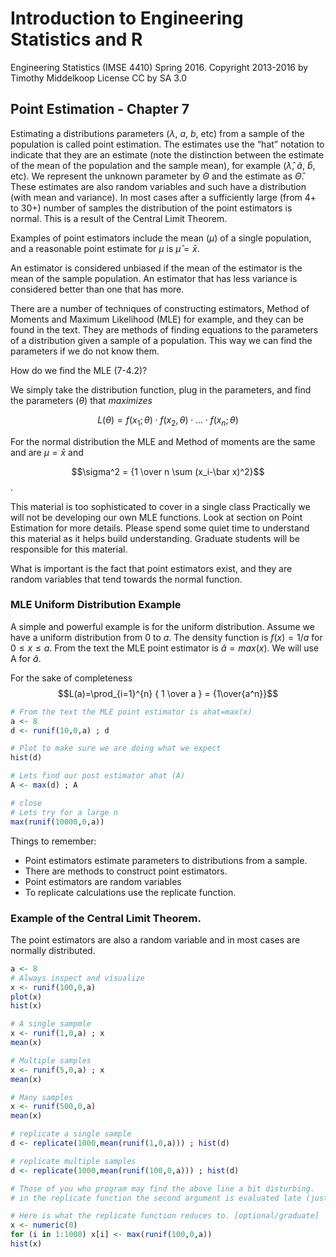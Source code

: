 # Introduction to Engineering Statistics and R 
Engineering Statistics (IMSE 4410) Spring 2016. 
Copyright 2013-2016 by Timothy Middelkoop License CC by SA 3.0

## Point Estimation - Chapter 7

Estimating a distributions parameters ($\lambda$, $a$, $b$, etc) from a sample of
the population is called point estimation.  The estimates use the "hat" notation to indicate that they are an estimate (note the distinction between the estimate of the mean of the population and the sample mean), for example ($\hat\lambda$, $\hat a$, $\hat b$, etc).  We represent the unknown parameter by $\Theta$ and the estimate as $\hat\Theta$.  These estimates are also random variables and such have a distribution (with mean and variance).  In most cases after a sufficiently large (from 4+ to 30+) number of samples the distribution of the point estimators is normal.  This is a result of the Central Limit Theorem.

Examples of point estimators include the mean ($\mu$) of a single population, and a reasonable point estimate for $\mu$ is $\hat\mu=\bar x$.

An estimator is considered unbiased if the mean of the estimator is the mean
of the sample population. An estimator that has less variance is considered better than one that has more.

There are a number of techniques of constructing estimators, Method of Moments and
Maximum Likelihood (MLE) for example, and they can be found in the text.
They are methods of finding equations to the parameters of a distribution 
given a sample of a population.  This way we can find the parameters if we do
not know them.

How do we find the MLE (7-4.2)?

We simply take the distribution function, plug in the parameters, and
find the parameters ($\theta$) that _maximizes_ 

$$L(\theta)=f(x_1;\theta) \cdot f(x_2,\theta) \cdot ... \cdot f(x_n;\theta)$$

For the normal distribution the MLE and Method of moments are the same
and are $\mu=\bar x$ and 

$$\sigma^2 = {1 \over n  \sum (x_i-\bar x)^2}$$.

This material is too sophisticated to cover in a single class
Practically we will not be developing our own MLE functions.
Look at section on Point Estimation for more details.  Please spend some quiet time to understand this material as it helps build understanding.  Graduate students will be responsible for this material.

What is important is the fact that point estimators exist, and they are
random variables that tend towards the normal function.

### MLE Uniform Distribution Example

A simple and powerful example is for the uniform distribution.  Assume we have a uniform distribution from $0$ to $a$.  The density function is $f(x)=1/a$ for $0 \le x \le a$. From the text the MLE point estimator is $\hat a=max(x)$. We will use A for $\hat a$.

For the sake of completeness $$L(a)=\prod_{i=1}^{n} { 1 \over a } = {1\over{a^n}}$$ 

```r
# From the text the MLE point estimator is ahat=max(x)
a <- 8 
d <- runif(10,0,a) ; d 

# Plot to make sure we are doing what we expect
hist(d)

# Lets find our post estimator ahat (A)
A <- max(d) ; A

# close
# Lets try for a large n
max(runif(10000,0,a))
```

Things to remember:

* Point estimators estimate parameters to distributions from a sample.
* There are methods to construct point estimators.
* Point estimators are random variables
* To replicate calculations use the replicate function.

### Example of the Central Limit Theorem.

The point estimators are also a random variable and in most cases are normally distributed.


```r
a <- 8
# Always inspect and visualize
x <- runif(100,0,a) 
plot(x)
hist(x)

# A single sampmle
x <- runif(1,0,a) ; x
mean(x)

# Multiple samples
x <- runif(5,0,a) ; x
mean(x)

# Many samples
x <- runif(500,0,a) 
mean(x)

# replicate a single sample
d <- replicate(1000,mean(runif(1,0,a))) ; hist(d)

# replicate multiple samples
d <- replicate(1000,mean(runif(100,0,a))) ; hist(d)

# Those of you who program may find the above line a bit disturbing.
# in the replicate function the second argument is evaluated late (just a bit of magic).

# Here is what the replicate function reduces to. [optional/graduate]
x <- numeric(0)
for (i in 1:1000) x[i] <- max(runif(100,0,a))
hist(x)
```
